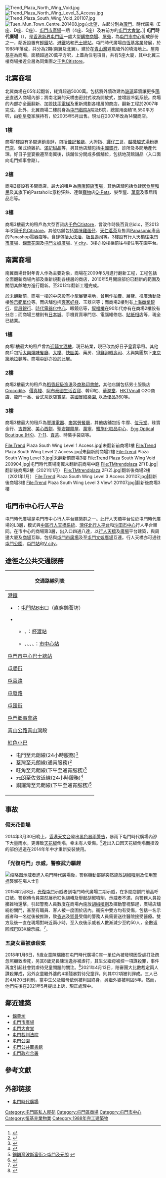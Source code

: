 {{not|時代廣場 (香港)}}
{{Coord|22.39288|113.97599|display=title}}
{{Infobox_housinghk | name = Trend Plaza<br>屯門時代廣場
|logo= [[File:Trend_Plaza_HK_logo.svg|150px]]
|photo= Trend Plaza (deep blue sky).jpg
|phototitle =
|address= [[新界|新界]][[屯門|屯門]][[屯隆街|屯隆街]]2號<ref>{{Cite web |url=http://www.trendplazahk.com.hk/tc/location/index.shtml |title=存档副本 |access-date=2017-11-12 |archive-url=https://web.archive.org/web/20171210111406/http://www.trendplazahk.com.hk/tc/location/index.shtml |archive-date=2017-12-10 |dead-url=yes }}</ref>
|developer= [[恆基兆業|恆基兆業]]
|use = 商場及私人屋宇
|blocknumber = 5
|floornumber = 南翼：L1/F-L3/F（共3層）<br>北翼：B/F-L4/F（共5層）
|yearofcompletion = 1988年
|facilities = 店舖、私人屋宇等
|website = [http://www.trendplazahk.com.hk/tc/home/index.shtml 網址]
}}
[[File:Trend_Plaza_North_Wing_Void.jpg|thumb]]
[[File:Trend_Plaza_North_Wing_Level_3_Access.jpg|thumb]]
[[File:Trend_Plaza_South_Wing_Void_201107.jpg|thumb]]
[[File:Tuen_Mun_Town_Centre_201408.jpg|thumb]]向北望，左起分別為[[瓏門|瓏門]]、時代廣場（E座、D座、C座）、[[屯門市廣場|屯門市廣場]]一期（4座、5座）及右前方的[[屯門大會堂|屯門大會堂]]。]]
'''屯門時代廣場'''（{{lang-en|Trend Plaza}}），是[[香港|香港]][[新界|新界]][[屯門區|屯門區]]一處大型[[購物|購物]][[商場|商場]]、[[屋苑|屋苑]]，為[[屯門市中心|屯門市中心]]組成部份之一，鄰近設置有[[香港輕鐵|輕鐵]]站、[[屯門西鐵站|港鐵]]站和[[屯門市中心巴士總站|巴士總站]]。屯門時代廣場由[[恆基兆業|恆基兆業]]發展，於1988年落成，共分為2期(南翼及北翼)，建於在[[青山灣|青山灣]]避風塘外的填海地上。屋苑基座為商場，面積超過20萬平方呎，上蓋為住宅項目，共有5座大廈，其中北翼三樓商場接近全層為同集團之[[千色Citistore|千色Citistore]]。

==北翼商場==
北翼商場在05年起翻新，耗資超過5000萬。包括將外牆改建為[[玻璃|玻璃]]幕牆讓更多[[陽光|陽光]]直透入商場內部；將南北翼的天橋由密封式改為開放式，並增設冷氣系統。商場的內部亦全面翻新、加設[[扶手電梯|扶手電梯]]及重新規劃各樓層的商店。翻新工程於2007年完成。此外，北翼商場二樓前身為[[屯門戲院|屯門戲院]]A院及B院，總實用面積18,550平方呎，由[[劉皇發|劉皇發]]家族持有，於2005年5月出售。現址在2007年改為14間商店。

===1樓===
商場1樓設有多間連鎖食肆，包括[[佳記餐廳|佳記餐廳]]、大拇指、[[譚仔三哥|譚仔三哥]]、[[越棧越式湯粉專門店|越棧越式湯粉專門店]]、榮式燒雞扒、[[滿記甜品|滿記甜品]]等，另其他店舖包括[[中國銀行|中國銀行]]、診所及多間地產代理。好日子皇宴搬遷至南翼後，該舖位分間成多個舖位，包括地茂館甜品（入口面向屯門鄉事會路）。

===2樓===
商場2樓設有多間商店，最大的租戶為[[惠康超級市場|惠康超級市場]]，其他店舖包括食肆[[居食屋和民|居食屋和民]]及其旗下的Pastaholic意粉狂熱、連鎖[[寵物|寵物]]店[[Q-Pets|Q-Pets]]、髮型屋、[[萬寧_(零售商)|萬寧]]及家居精品店等。

===3樓===
商場3樓最大的租戶為大型百貨店[[千色Citistore|千色Citistore]]，曾改作時裝百貨店id:c，至2013年改回[[千色Citistore|千色Citistore]]。其他店舖包括[[媽咪雞蛋仔|媽咪雞蛋仔]]、[[天仁茗茶|天仁茗茶]]及售賣[[Panasonic|Panasonic]]產品的Panashop電器店等。食肆包括[[大快活|大快活]]、[[板長壽司|板長壽司]]等。3樓設有行人天橋往[[屯門市廣場|屯門市廣場]]、[[錦華花園|錦華花園]]及[[屯門文娛廣場|屯門文娛廣場]]、[[V_city|V city]]。3樓亦設樓梯前往4樓住宅花園平台。

==南翼商場==
{{wide image|Trend Plaza south wing atrium.jpg|750px|南翼中庭全景}}
南翼商場針對年青人作為主要對象，商場在2009年5月進行翻新工程，工程包括全面翻新商場內部及重新規劃各樓層的商店，2010年5月開設部份已翻新的範圍及關閉其餘地方進行翻新。至2012年翻新工程完成。

於未翻新前，商場一樓的中央設有小型展覽場地，曾用作[[拍賣|拍賣]]、展覽、推廣活動及樓盤[[示範單位|示範單位]]等。而店舖包括[[客家好棧|客家好棧]]、玉器店等；而商場2樓則有[[上海商業銀行|上海商業銀行]]、[[星展銀行|星展銀行]]、[[時代電器化中心|時代電器化中心]]、眼鏡店等，[[叙福樓|叙福樓]]在90年代亦有在商場2樓設有分店；而商場三樓則有[[日本城|日本城]]、手機買賣專門店、電腦維修店、[[貼紙相|貼紙相]]店等，現全已結業。

===1樓===
商場1樓最大的租戶曾為[[稻香集團|迎囍大酒樓]]，現已結業，現已改為好日子皇宴承租。其他商戶包括[[太興燒味餐廳|太興燒味餐廳]]、[[大棧|大棧]]、[[快圖美|快圖美]]、藥房、[[爭鮮迴轉壽司|爭鮮迴轉壽司]]、太興集團旗下[[太興集團|東京築地拉麵]]等。商場[[中庭|中庭]]亦設於此層。

===2樓===
商場2樓最大的租戶為[[稻香集團|稻香超級漁港]]及[[商務印書館|商務印書館]]，其他店舖包括男士服裝店[[Crocodile|Crocodile]]、[[價真棧|價真棧]]、[[阿布泰國生活百貨|阿布泰國生活百貨]]、韓印紅、[[華潤堂|華潤堂]]、[[HKTVmall|HKTVmall]] O2O商店、龍門一番、台式茶飲店[[賞茶|賞茶]]、[[美國冒險樂園|美國冒險樂園]], 以及[[優品360|優品360]]等。

===3樓===
商場3樓最大的租戶為[[豐澤電器|豐澤電器]]、[[麥當勞餐廳|麥當勞餐廳]]，其他店舖包括 牛摩、[[位元堂|位元堂]]、珠寶金行、[[吉野家|吉野家]]、[[美心西餅|美心西餅]]、[[聖安娜餅屋|聖安娜餅屋]]、[[萬寧_(零售商)|萬寧]]、[[雅施化粧品中心|雅施化粧品中心]]、[[Egg_Optical_Boutique_(HK)|Egg Optical Boutique (HK)]]、[[7-11|7-11]]、[[貢茶|貢茶]]、時裝手袋店等。

<gallery>
File:Trend Plaza South Wing Level 1 Access.jpg|未翻新前商場1樓
File:Trend Plaza South Wing Level 2 Access.jpg|未翻新前商場2樓
File:Trend Plaza South Wing Level 3.jpg|未翻新前商場3樓
File:Trend Plaza South Wing Void 200904.jpg|屯門時代廣場南翼未翻新前商場中庭
File:TMtrendplaza 2F(1).jpg|翻新後商場2樓（2021年1月）
File:TMtrendplaza 2F(2).jpg|翻新後商場2樓（2021年1月）
File:Trend Plaza South Wing Level 3 Access 201107.jpg|翻新後商場3樓
File:Trend Plaza South Wing Level 3 View1 201107.jpg|翻新後商場3樓
</gallery>

== 屯門市中心行人平台 ==
屯門時代廣場是屯門市中心行人平台建築群之一。此行人天橋平台位於屯門時代廣場的L3層，模式與[[中區行人天橋系統|中區行人天橋系統]]、[[灣仔北行人平台|灣仔北行人平台]]和[[沙田市中心|沙田市中心]]行人平台類同。在市中心的商場第3層，出入口四通八達，以[[行人天橋|行人天橋]]及[[廣場|廣場]]平台建築，與周邊大廈及[[商場|商場]]互聯，包括與[[屯門市廣場|屯門市廣場]]及至[[屯門文娛廣場|屯門文娛廣場]]互連。行人天橋亦可通往[[屯門公園|屯門公園]]、[[屯門站_(西鐵綫)|屯門站]]和[[V_city|V city]]。

== 途徑之公共交通服務 ==
{| class="mw-collapsible mw-collapsed wikitable" style="background:white; margin: 0 auto; width: auto;" 
! 交通路線列表
|-
|
;[[港鐵|港鐵]]
*{{港鐵路線標誌|TML}}：[[屯門站_(屯馬綫)|屯門站]]B出口（直穿錦薈坊）
*{{港鐵路線標誌|LRT}}
**{{港鐵路線標誌|614}}、{{港鐵路線標誌|614P}}：[[杯渡站|杯渡站]]
**{{港鐵路線標誌|505}}、{{港鐵路線標誌|507}}、{{港鐵路線標誌|614}}、{{港鐵路線標誌|614P}}、{{港鐵路線標誌|751}}：[[市中心站_(香港)|市中心站]]

;[[屯門市中心巴士總站|屯門市中心巴士總站]]
{{九龍新界巴士簡單列表|52X|60M|60X|61X|62P|62X|259S|260B|261X|263|263A|263C|506|868|B3|K51|K52|K53|K58|N260}}
{{大嶼山巴士簡單列表|A33X|E33|E36A|E37C|N30|NA33|R33}}
{{過海隧道巴士簡單列表|961|961P}}
{{新界專線小巴簡單列表|43|43A|43B|43C|43S|44|44B|44B1|48S|49S|610S}}

;[[屯順街|屯順街]]
{{新界專線小巴簡單列表|40|42|45|46|46A}}

;[[屯喜路|屯喜路]]
{{九龍新界巴士簡單列表|58M|58X|63X|68A|260X|261X|N260}}
{{過海隧道巴士簡單列表|960|960A|960B|P960|N969}}
{{大嶼山巴士簡單列表|E33|E36A|E37C|N30|NA36|NA37}}
{{新界專線小巴簡單列表|48S|606S}}

;[[屯發路|屯發路]]
{{九龍新界巴士簡單列表|58M|58X|63X|68A|258A|260X}}
{{過海隧道巴士簡單列表|960|960C|960P|960X|P960|N969}}
{{大嶼山巴士簡單列表|NA36|NA37}}
{{新界專線小巴簡單列表|606S}}

;[[屯匯街|屯匯街]]
{{九龍新界巴士簡單列表|60X|61X|868}}

;[[屯門鄉事會路|屯門鄉事會路]]
{{九龍新界巴士簡單列表|60M|62X|263|263A|263C|B3|B3M|B3X|506|K51|K52|K53|K58}}
{{大嶼山巴士簡單列表|A33X|NA33|R33}}
{{過海隧道巴士簡單列表|961}}
{{新界專線小巴簡單列表|43|43A|43B|43C|43S|44|44B|44B1|47S|49S|610S}}

;[[青山公路|青山公路]][[青山灣|青山灣]]段
{{九龍新界巴士簡單列表|52X|53|67M|67X|258P|261|267X}}
{{過海隧道巴士簡單列表|960S}}
;[[紅色小巴|紅色小巴]]
*屯門至元朗線(24小時服務)<ref>{{Cite web |url=http://www.16seats.net/chi/rmb/r_n60.html |title=屯門置樂花園—元朗元朗康樂路 |accessdate=2016-10-22 |archive-date=2016-10-02 |archive-url=https://web.archive.org/web/20161002070146/http://www.16seats.net/chi/rmb/r_n60.html |dead-url=yes }}</ref>
*荃灣至元朗線(通宵服務)<ref>{{Cite web |url=http://www.16seats.net/chi/rmb/r_n53.html |title=荃灣荃灣千色匯＞屯門及元朗 |access-date=2016-10-22 |archive-url=https://web.archive.org/web/20170202132310/http://www.16seats.net/chi/rmb/r_n53.html |archive-date=2017-02-02 |dead-url=yes }}</ref>
*旺角至元朗線(下午至通宵服務)<ref>{{Cite web |url=http://www.16seats.net/chi/rmb/r_kn60.html |title=旺角新填地街＞屯門及元朗 |access-date=2016-10-22 |archive-url=https://web.archive.org/web/20161229134419/http://www.16seats.net/chi/rmb/r_kn60.html |archive-date=2016-12-29 |dead-url=yes }}</ref>
*元朗至佐敦道線(24小時服務)<ref>{{Cite web |url=http://www.16seats.net/chi/rmb/r_kn68.html |title=佐敦道白加士街—屯門及元朗 |access-date=2016-10-22 |archive-url=https://web.archive.org/web/20170128123953/http://www.16seats.net/chi/rmb/r_kn68.html |archive-date=2017-01-28 |dead-url=yes }}</ref>
*銅鑼灣至元朗線(下午至通宵服務)<ref>[http://www.16seats.net/chi/rmb/r_hn68.html 銅鑼灣波斯富街＞屯門及元朗] {{webarchive|url=https://web.archive.org/web/20161002081352/http://www.16seats.net/chi/rmb/r_hn68.html |date=2016-10-02 }}</ref>
|}

==事故==
=== 假天花倒塌 ===
2014年3月30日晚上，[[香港天文台|香港天文台]]發出[[黑色暴雨警告|黑色暴雨警告]]，暴雨下屯門時代廣場內滲下大量雨水，更導致[[天花板|天花板]]倒塌，幸未有人受傷。<ref>{{cite news |url=http://hk.apple.nextmedia.com/realtime/breaking/20140330/52337858 |title=【暴雨異象】屯門市廣場 滲水冧天花 |work=[[蘋果日報_(香港)|蘋果日報]] |date=2014年3月30日 |accessdate=2014年3月31日 |archive-date=2014年3月31日 |archive-url=https://web.archive.org/web/20140331131843/http://hk.apple.nextmedia.com/realtime/breaking/20140330/52337858 |dead-url=no }}{{zh-hant}}</ref>近出入口因天花板倒塌而損毀的部份通道在2014年年中才重新安裝使用。

=== 「光復屯門」示威，警察武力驅趕 ===
{{main|光復屯門}}
[[File:Police_force_in_Trend_Plaza_View_20150208.jpg|缩略图]]示威者進入屯門時代廣場後，警察機動部隊突然施放[[胡椒噴劑|胡椒噴劑]]及使用[[警棍|警棍]]襲擊在場人士]]

2015年2月8日，[[光復屯門|光復屯門]]示威者到屯門時代廣場二期示威，在多間店舖門前高呼口號。警察傳令員突然展示紅色旗幟及舉起胡椒噴劑，示威者不滿，向警務人員投擲雜物還擊，引起警務人員數度在商場內施放[[胡椒噴劑|胡椒噴劑]]及揮動警棍驅趕，廣場店舖紛紛關門，甚至有職員、客人被一度困於店內。衝突中雙方均有受傷，包括一名示威者和一名從後被推跌，致[[昏迷|昏迷]]及[[鄂骨|鄂骨]]受傷的警務人員需要送往醫院接受醫療。雙方及後一直在現場對峙近兩小時，至入夜後示威者人數漸減少至約50人，全數返回城巴B3X線示威。<ref>{{cite news|url=http://orientaldaily.on.cc/cnt/news/20150209/00176_033.html|title=反水客示威 警噴椒鎮暴|work=[[東方日報|東方日報]]|date=2015年2月9日|accessdate=2015年2月9日|archive-date=2016年3月4日|archive-url=https://web.archive.org/web/20160304113617/http://orientaldaily.on.cc/cnt/news/20150209/00176_033.html|dead-url=yes}}{{zh-yue}}</ref>。

=== 五歲女童被虐殺案 ===
{{main|2018年屯門五歲女童被虐殺案}}
2018年1月6日，5歲女童陳瑞臨在屯門時代廣場C座一單位內被發現因受虐打及疏忽照顧致虐死，另其8歲兄長陳瑞逸亦被虐打，其生父繼母被控一項謀殺罪，事件再度引起社會對虐待兒童問題的關注。<ref>{{cite news|url=https://www.hk01.com/%E7%A4%BE%E6%9C%83%E6%96%B0%E8%81%9E/147882/5%E6%AD%B2%E8%87%A8%E8%87%A8%E8%A2%AB%E8%99%90%E6%AE%BA%E6%A1%88-%E6%8E%A7%E6%96%B9%E6%8C%87%E5%A5%B3%E7%AB%A5%E7%96%91%E9%81%AD%E7%94%9F%E7%88%B6%E8%88%89%E9%AB%98-%E9%A0%AD%E6%92%9E%E5%A4%A9%E8%8A%B1%E6%9D%BF%E9%80%BE10%E6%AC%A1|title=【5歲臨臨被虐殺案】控方指女童疑遭生父舉高　頭撞天花板逾10次|work=[[香港01|香港01]]|date=2018年1月9日|accessdate=2018年8月7日|archive-date=2018年8月7日|archive-url=https://web.archive.org/web/20180807155347/https://www.hk01.com/%E7%A4%BE%E6%9C%83%E6%96%B0%E8%81%9E/147882/5%E6%AD%B2%E8%87%A8%E8%87%A8%E8%A2%AB%E8%99%90%E6%AE%BA%E6%A1%88-%E6%8E%A7%E6%96%B9%E6%8C%87%E5%A5%B3%E7%AB%A5%E7%96%91%E9%81%AD%E7%94%9F%E7%88%B6%E8%88%89%E9%AB%98-%E9%A0%AD%E6%92%9E%E5%A4%A9%E8%8A%B1%E6%9D%BF%E9%80%BE10%E6%AC%A1|dead-url=no}}{{zh-hant}}</ref>2021年4月13日，陪審團大比數裁定兩人謀殺罪成，另外女童繼外婆的4項殘暴對待兒童罪，則其中2項被判罪成。三人已於4月20日判刑，當中生父及繼母依例被判囚終身，另繼外婆被判囚5年。然而，他們先後在2021年5月提出上訴，現正處理中。

==鄰近建築==
* [[錦薈坊|錦薈坊]]
* [[屯門市廣場|屯門市廣場]]
* [[屯門大會堂|屯門大會堂]]
* [[屯門裁判法院|屯門裁判法院]]
* [[屯門公園|屯門公園]]
* [[屯門公共圖書館|屯門公共圖書館]]
* [[屯門政府合署|屯門政府合署]]

==參考文獻==
{{reflist}}

==外部链接==
{{commonscat|Trend Plaza}}
*[https://web.archive.org/web/20160906145215/http://www.trendplazahk.com.hk/tc/home/index.shtml 屯門時代廣場]

{{恒基兆業地產}}

[[Category:屯門區私人屋苑|Category:屯門區私人屋苑]]
[[Category:屯門區商場|Category:屯門區商場]]
[[Category:屯門市中心|Category:屯門市中心]]
[[Category:恒基兆業物業|Category:恒基兆業物業]]
[[Category:1988年完工建築物|Category:1988年完工建築物]]